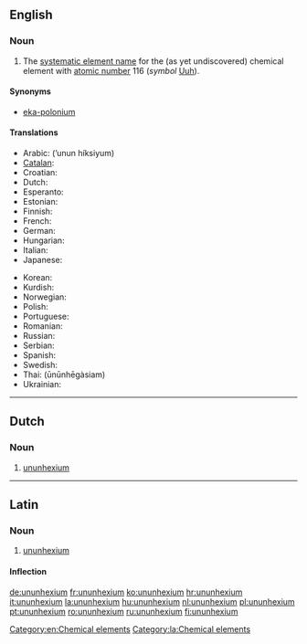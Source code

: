 ==English==
{{elements|Uuh|ununpentium|Uup|ununseptium|Uus}}

===Noun===
{{en-noun|-}}
{{wikipedia}}

#  The [[systematic element name]] for the (as yet undiscovered) chemical element with [[atomic number]] 116 (''symbol'' [[Uuh]]).

====Synonyms====
* [[eka-polonium]]

====Translations====
{{trans-top|element with atomic number 116}}
* Arabic: {{Arab|[[أنون هيكسيوم]]}} (’unun híksiyum) {{m}}
* [[Catalan]]: {{t-|ca|ununhexi|m}}
* Croatian: {{t+|hr|ununheksij|m}}
* Dutch: {{t+|nl|ununhexium|n}}
* Esperanto: {{t-|eo|ununheksio|xs=Esperanto}}
* Estonian: {{t-|et|ununheksium}}
* Finnish: {{t-|fi|ununheksium}}
* French: {{t+|fr|ununhexium|m}}
* German: {{t+|de|Ununhexium|n}}
* Hungarian: {{t+|hu|ununhexium}}
* Italian: {{t+|it|ununhexio|m}}
* Japanese: {{t-|ja|ウンウンヘキシウム|ununhekishiumu}}
{{trans-mid}}
* Korean: {{t-|ko|우눈헥슘|tr=ununheksyum|sc=Hang}}
* Kurdish: {{t|ku|ûnûnheksiyûm}}
* Norwegian: {{t-|no|ununhexium}}
* Polish: {{t+|pl|ununhexium|m}}
* Portuguese: {{t|pt|ununhéxio|m}}
* Romanian: {{t+|ro|ununhexiu|n}}
* Russian: {{t+|ru|унунгексий|unungéksij|m}}
* Serbian: {{t|sr|унунхексијум|m|tr=ununheksijum|sc=Cyrl}}
* Spanish: {{t+|es|ununhexio|m}}
* Swedish: {{t-|sv|ununhexium}}
* Thai: {{Thai|[[อูนอูนเฮกเซียม]]}} (ūnūnhēgàsiam)
* Ukrainian: {{t|uk|унунгексій|m|tr=ununhéksij|xs=Ukrainian}}
{{trans-bottom}}

[[Category:en:Chemical elements]]

----

==Dutch==
{{wikipedia|lang=nl}}
{{elements|Uuh|ununpentium|Uup|ununseptium|Uus|lang=nl}}

===Noun===
{{nl-noun|n|-|-}}

# [[#English|ununhexium]]

----

==Latin==
{{wikipedia|lang=la}}

===Noun===
{{la-noun|ūnūnhexium|ununhexii|ūnūnhexiī|n|second}}

# [[#English|ununhexium]]

====Inflection====
{{la-decl-2nd-N|ununhexi|ūnūnhexi}}

[[Category:la:Chemical elements]]

[[de:ununhexium]]
[[fr:ununhexium]]
[[ko:ununhexium]]
[[hr:ununhexium]]
[[it:ununhexium]]
[[la:ununhexium]]
[[hu:ununhexium]]
[[nl:ununhexium]]
[[pl:ununhexium]]
[[pt:ununhexium]]
[[ro:ununhexium]]
[[ru:ununhexium]]
[[fi:ununhexium]]